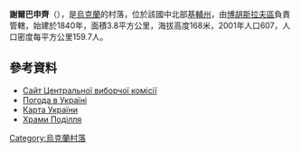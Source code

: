 <!-- 檔案不存在 [[Image:Щербашенці.jpeg|right]] -->
{{coord|49|22|23|N|30|53|21|E|scale:30000|display=title}}

'''謝爾巴申齊'''（{{lang-uk|Щербашинці}}），是[[烏克蘭|烏克蘭]]的村落，位於該國中北部[[基輔州|基輔州]]，由[[博胡斯拉夫區|博胡斯拉夫區]]負責管轄，始建於1840年，面積3.8平方公里，海拔高度168米，2001年人口607，人口密度每平方公里159.7人。

==參考資料==
* [https://web.archive.org/web/20160305004033/http://www.cvk.gov.ua/pls/vd2002/WEBPROC137V?kodvib=400&vkp1=32206 Сайт Центральної виборчої комісії]
* [http://weather.in.ua/ua/kievskaja/29256 Погода в Україні]{{Wayback|url=http://weather.in.ua/ua/kievskaja/29256 |date=20170615213039 }}
* [http://maps.vlasenko.net/ Карта України]{{Wayback|url=http://maps.vlasenko.net/ |date=20160215103730 }}
* [http://www.myslenedrevo.com.ua/studies/xramypod/01balta.html Храми Поділля]{{Wayback|url=http://www.myslenedrevo.com.ua/studies/xramypod/01balta.html |date=20160320085127 }}

{{Ukraine-geo-stub}}
[[Category:烏克蘭村落|Category:烏克蘭村落]]